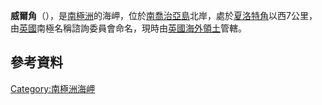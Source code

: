 {{coord|54|33|S|36|1|W|display=title}}

'''威爾角'''（{{lang-en|Will Point}}），是[[南極洲|南極洲]]的海岬，位於[[南喬治亞島|南喬治亞島]]北岸，處於[[夏洛特角|夏洛特角]]以西7公里，由[[英國|英國]]南極名稱諮詢委員會命名，現時由[[英國海外領土|英國海外領土]]管轄。

==參考資料==
{{usgs-gazetteer}}

{{Antarctica-geo-stub}}
[[Category:南極洲海岬|Category:南極洲海岬]]